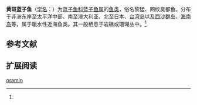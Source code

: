 {{Speciesbox
| name = 黄斑蓝子鱼
| status = 
| status_system = 
| image = 
| genus = Siganus
| species = oramin
| authority = Bloch et Schneider, 1929<ref name='id8136'>{{cite web| url =http://www.bioinfo.cn/db05/BjdwSpecies.php?action=view&id=8136| title =黄斑蓝子鱼| work =中国动物物种编目数据库| publisher =中国科学院微生物研究所| author =中国科学院动物研究所| accessdate =2009-04-16| deadurl =yes| archiveurl =https://web.archive.org/web/20160305060155/http://www.bioinfo.cn/db05/BjdwSpecies.php?action=view&id=8136| archivedate =2016-03-05}}</ref>
}}

'''黄斑蓝子鱼'''（[[学名|学名]]：{{lang|la|''Siganus oramin''}}）为[[蓝子鱼科|蓝子鱼科]][[蓝子鱼属|蓝子鱼属]]的[[鱼类|鱼类]]，俗名黎猛、网纹臭都鱼。分布于非洲东岸至太平洋中部、南至澳大利亚、北至日本、[[台湾岛|台湾岛]]以及[[西沙群岛|西沙群岛]]、[[海南岛|海南岛]]等，属于暖水性近海鱼类。其一般栖息于岩礁或珊瑚丛中。<ref name='id8136'/>

== 参考文献 ==
{{reflist}}

== 扩展阅读 ==
{{refbegin}}
{{wikispecies-inline|Siganus oramin|黄斑蓝子鱼}}
{{refend}}
{{Taxonbar|from=Q11177567}}

[[Category:蓝子鱼属|oramin]]


{{鱸形目小作品}}